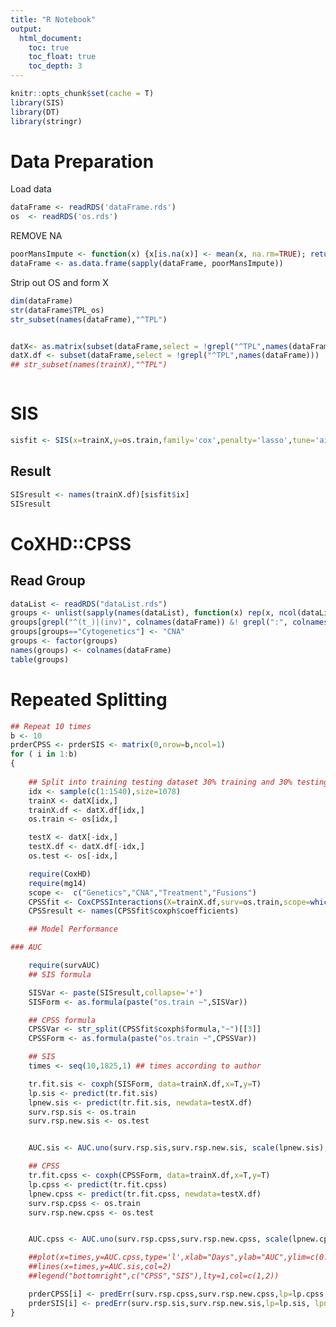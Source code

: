 ```yaml
---
title: "R Notebook"
output:
  html_document:
    toc: true
    toc_float: true
    toc_depth: 3
---
```


```r
knitr::opts_chunk$set(cache = T)
library(SIS)
library(DT)
library(stringr)
```
# Data Preparation

Load data

```r
dataFrame <- readRDS('dataFrame.rds')
os  <- readRDS('os.rds')
```

REMOVE NA

```r

poorMansImpute <- function(x) {x[is.na(x)] <- mean(x, na.rm=TRUE); return(x)}
dataFrame <- as.data.frame(sapply(dataFrame, poorMansImpute))

```


Strip out OS and form X

```r
dim(dataFrame)
str(dataFrame$TPL_os)
str_subset(names(dataFrame),"^TPL")


datX<- as.matrix(subset(dataFrame,select = !grepl("^TPL",names(dataFrame))))
datX.df <- subset(dataFrame,select = !grepl("^TPL",names(dataFrame)))
## str_subset(names(trainX),"^TPL")



```

# SIS

```r
sisfit <- SIS(x=trainX,y=os.train,family='cox',penalty='lasso',tune='aic',iter=FALSE)
```

## Result

```r
SISresult <- names(trainX.df)[sisfit$ix]
SISresult
```

# CoXHD::CPSS

## Read Group
```r
dataList <- readRDS("dataList.rds")
groups <- unlist(sapply(names(dataList), function(x) rep(x, ncol(dataList[[x]]))))
groups[grepl("^(t_)|(inv)", colnames(dataFrame)) &! grepl(":", colnames(dataFrame))] <- "Fusions"
groups[groups=="Cytogenetics"] <- "CNA"
groups <- factor(groups)
names(groups) <- colnames(dataFrame)
table(groups)


```

# Repeated Splitting

```r

## Repeat 10 times
b <- 10
prderCPSS <- prderSIS <- matrix(0,nrow=b,ncol=1)
for ( i in 1:b)
{
    
    ## Split into training testing dataset 30% training and 30% testing
    idx <- sample(c(1:1540),size=1078)
    trainX <- datX[idx,]
    trainX.df <- datX.df[idx,]
    os.train <- os[idx,]

    testX <- datX[-idx,]
    testX.df <- datX.df[-idx,]
    os.test <- os[-idx,]

    require(CoxHD)
    require(mg14)
    scope <-  c("Genetics","CNA","Treatment","Fusions")
    CPSSfit <- CoxCPSSInteractions(X=trainX.df,surv=os.train,scope=which(groups %in% scope),mc.cores=3)
    CPSSresult <- names(CPSSfit$coxph$coefficients)

    ## Model Performance

### AUC

    require(survAUC)
    ## SIS formula

    SISVar <- paste(SISresult,collapse='+')
    SISForm <- as.formula(paste("os.train ~",SISVar))

    ## CPSS formula
    CPSSVar <- str_split(CPSSfit$coxph$formula,"~")[[3]]
    CPSSForm <- as.formula(paste("os.train ~",CPSSVar))

    ## SIS
    times <- seq(10,1825,1) ## times according to author

    tr.fit.sis <- coxph(SISForm, data=trainX.df,x=T,y=T)
    lp.sis <- predict(tr.fit.sis)
    lpnew.sis <- predict(tr.fit.sis, newdata=testX.df)
    surv.rsp.sis <- os.train
    surv.rsp.new.sis <- os.test


    AUC.sis <- AUC.uno(surv.rsp.sis,surv.rsp.new.sis, scale(lpnew.sis),times)$auc

    ## CPSS
    tr.fit.cpss <- coxph(CPSSForm, data=trainX.df,x=T,y=T)
    lp.cpss <- predict(tr.fit.cpss)
    lpnew.cpss <- predict(tr.fit.cpss, newdata=testX.df)
    surv.rsp.cpss <- os.train
    surv.rsp.new.cpss <- os.test


    AUC.cpss <- AUC.uno(surv.rsp.cpss,surv.rsp.new.cpss, scale(lpnew.cpss),times)$auc

    ##plot(x=times,y=AUC.cpss,type='l',xlab="Days",ylab="AUC",ylim=c(0.4,0.7))
    ##lines(x=times,y=AUC.sis,col=2)
    ##legend("bottomright",c("CPSS","SIS"),lty=1,col=c(1,2))

    prderCPSS[i] <- predErr(surv.rsp.cpss,surv.rsp.new.cpss,lp=lp.cpss, lpnew=lpnew.cpss,times=times)$ierror
    prderSIS[i] <- predErr(surv.rsp.sis,surv.rsp.new.sis,lp=lp.sis, lpnew=lpnew.sis,times=times)$ierror
}


```
